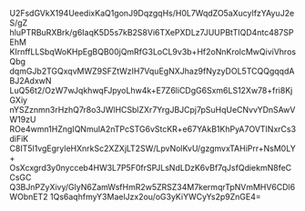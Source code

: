 U2FsdGVkX194UeedixKaQ1gonJ9DqzgqHs/H0L7WqdZO5aXucylfzYAyuJ2eS/gZ
hluPTRBuRXBrk/g6IaqK5D5s7kB2S8Vi6TXePXDLz7JUUPBtTIQD4ntc487SPEhM
KIrnffLLSbqWoKHpEgBQB00jQmRfG3LoCL9v3b+Hf2oNnKrolcMwQiviVhrosQbg
dqmGJb2TGQxqvMWZ9SFZtWzIH7VquEgNXJhaz9fNyzyDOL5TCQQgqqdABJ2AdxwN
LuQ56t2/OzW7wJqkhwqFJpyoLhw4k+E7Z6liCDgG6Sxm6LS12Xw78+fri8KjGXiy
nYSZznmn3rHzhQ7r8o3JWlHCSblZXr7YrgJBJCpj7pSuHqUeCNvvYDnSAwVW19zU
ROe4wmn1HZngIQNmulA2nTPcSTG6vStcKR+e67YAkB1KhPyA7OVTINxrCs3diFiK
C8IT5l1vgEgryleHXnrkSc2XZXjLT2SW/LpvNolKvU/gzgmvxTAHiPrr+NsM0LY+
OsXcxgrd3y0nycceb4HW3L7P5F0frSPJLsNdLDzK6vBf7qJsfQdiekmN8feCCsGC
Q3BJnPZyXivy/GlyN6ZamWsfHmR2w5ZRSZ34M7kermqrTpNVmMHV6CDl6WObnET2
1Qs6aqhfmyY3MaelJzx2ou/oG3yKiYWCyYs2p9ZnGE4=
